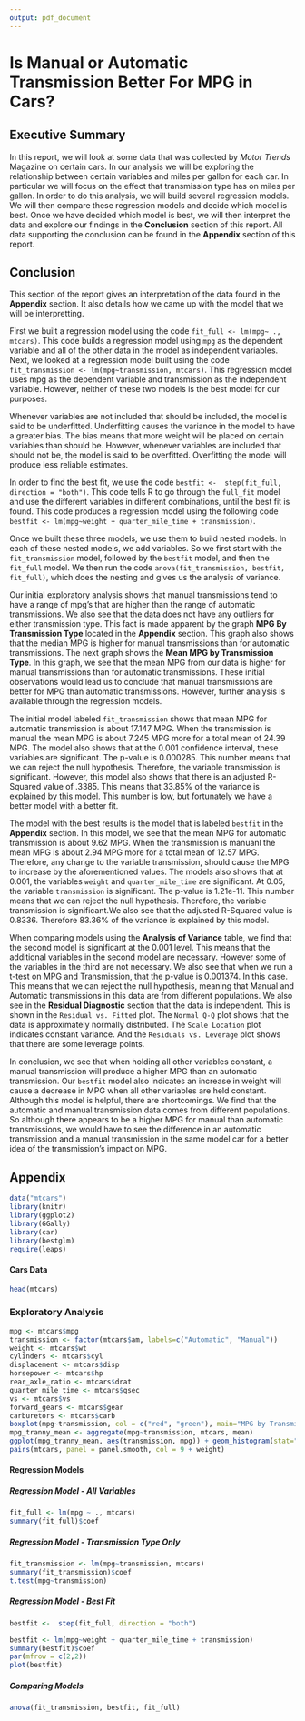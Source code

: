 ```yaml
---
output: pdf_document
---
```

# Is Manual or Automatic Transmission Better For MPG in Cars?

## Executive Summary
In this report, we will look at some data that was collected by *Motor Trends* Magazine on certain cars. In our analysis we will be exploring the relationship between certain variables and miles per gallon for each car. In particular we will focus on the effect that transmission type has on miles per gallon. In order to do this analysis, we will build several regression models. We will then compare these regression models and decide which model is best. Once we have decided which model is best, we will then interpret the data and explore our findings in the **Conclusion** section of this report. All data supporting the conclusion can be found in the **Appendix** section of this report.

## Conclusion
This section of the report gives an interpretation of the data found in the **Appendix** section. It also details how we came up with the model that we will be interpretting. 
 
First we built a regression model using the code `fit_full <- lm(mpg~ ., mtcars)`. This code builds a regression model using `mpg` as the dependent variable and all of the other data in the model as independent variables. Next, we looked at a regression model built using the code `fit_transmission <- lm(mpg~transmission, mtcars)`. This regression model uses mpg as the dependent variable and transmission as the independent variable. However, neither of these two models is the best model for our purposes. 
 
Whenever variables are not included that should be included, the model is said to be underfitted. Underfitting causes the variance in the model to have a greater bias. The bias means that more weight will be placed on certain variables than should be. However, whenever variables are included that should not be, the model is said to be overfitted. Overfitting the model will produce less reliable estimates. 
 
In order to find the best fit, we use the code `bestfit <-  step(fit_full, direction = "both")`. This code tells R to go through the `full_fit` model and use the different variables in different combinations, until the best fit is found. This code produces a regression model using the following code `bestfit <- lm(mpg~weight + quarter_mile_time + transmission)`. 
 
Once we built these three models, we use them to build nested models. In each of these nested models, we add variables. So we first start with the `fit_transmission` model, followed by the `bestfit` model, and then the `fit_full` model. We then run the code `anova(fit_transmission, bestfit, fit_full)`, which does the nesting and gives us the analysis of variance.
 
Our initial exploratory analysis shows that manual transmissions tend to have a range of mpg's that are higher than the range of automatic transmissions. We also see that the data does not have any outliers for either transmission type. This fact is made apparent by the graph **MPG By Transmission Type** located in the **Appendix** section. This graph also shows that the median MPG is higher for manual transmissions than for automatic transmissions. The next graph shows the **Mean MPG by Transmission Type**. In this graph, we see that the mean MPG from our data is higher for manual transmissions than for automatic transmissions. These initial observations would lead us to conclude that manual transmissions are better for MPG than automatic transmissions. However, further analysis is available through the regression models.
  
The initial model labeled `fit_transmission` shows that mean MPG for automatic transmission is about 17.147 MPG. When the transmission is manual the mean MPG is about 7.245 MPG more for a total mean of 24.39 MPG. The model also shows that at the 0.001 confidence interval, these variables are significant. The p-value is 0.000285. This number means that we can reject the null hypothesis. Therefore, the variable transmission is significant. However, this model also shows that there is an adjusted R-Squared value of .3385. This means that 33.85% of the variance is explained by this model. This number is low, but fortunately we have a better model with a better fit. 

The model with the best results is the model that is labeled `bestfit` in the **Appendix** section. In this model, we see that the mean MPG for automatic transmission is about 9.62 MPG. When the transmission is manuanl the mean MPG is about 2.94 MPG more for a total mean of 12.57 MPG. Therefore, any change to the variable transmission, should cause the MPG to increase by the aforementioned values. The models also shows that at 0.001, the variables `weight` and `quarter_mile_time` are significant. At 0.05, the variable `transmission` is significant. The p-value is 1.21e-11. This number means that we can reject the null hypothesis. Therefore, the variable transmission is significant.We also see that the adjusted R-Squared value is 0.8336. Therefore 83.36% of the variance is explained by this model.
 
When comparing models using the **Analysis of Variance** table, we find that the second model is significant at the 0.001 level. This means that the additional variables in the second model are necessary. However some of the variables in the third are not necessary. We also see that when we run a t-test on MPG and Transmission, that the p-value is 0.001374. In this case. This means that we can reject the null hypothesis, meaning that Manual and Automatic transmissions in this data are from different populations. We also see in the **Residual Diagnostic** section that the data is independent. This is shown in the `Residual vs. Fitted` plot. The `Normal Q-Q` plot shows that the data is approximately normally distributed. The `Scale Location` plot indicates constant variance. And the `Residuals vs. Leverage` plot shows that there are some leverage points.

In conclusion, we see that when holding all other variables constant, a manual transmission will produce a higher MPG than an automatic transmission. Our `bestfit` model also indicates an increase in weight will cause a decrease in MPG when all other variables are held constant. Although this model is helpful, there are shortcomings. We find that the automatic and manual transmission data comes from different populations. So although there appears to be a higher MPG for manual than automatic transmissions, we would have to see the difference in an automatic transmission and a manual transmission in the same model car for a better idea of the transmission's impact on MPG.

## Appendix

```r
data("mtcars")
library(knitr)
library(ggplot2)
library(GGally)
library(car)
library(bestglm)
require(leaps)
```



#### Cars Data



```r
head(mtcars)
```


### Exploratory Analysis
```r
mpg <- mtcars$mpg
transmission <- factor(mtcars$am, labels=c("Automatic", "Manual"))
weight <- mtcars$wt
cylinders <- mtcars$cyl
displacement <- mtcars$disp
horsepower <- mtcars$hp
rear_axle_ratio <- mtcars$drat
quarter_mile_time <- mtcars$qsec
vs <- mtcars$vs
forward_gears <- mtcars$gear
carburetors <- mtcars$carb
boxplot(mpg~transmission, col = c("red", "green"), main="MPG by Transmission Type", xlab="Transmission", ylab= "MPG")
mpg_tranny_mean <- aggregate(mpg~transmission, mtcars, mean)
ggplot(mpg_tranny_mean, aes(transmission, mpg)) + geom_histogram(stat="identity") + labs(title="Mean MPG by Transmission Type", x= "Transmission", y = "MPG")
pairs(mtcars, panel = panel.smooth, col = 9 + weight)
```

#### Regression Models

##### Regression Model - All Variables
```r
fit_full <- lm(mpg ~ ., mtcars)
summary(fit_full)$coef
```

##### Regression Model - Transmission Type Only
```r
fit_transmission <- lm(mpg~transmission, mtcars)
summary(fit_transmission)$coef
t.test(mpg~transmission)
```

##### Regression Model - Best Fit
```r
bestfit <-  step(fit_full, direction = "both")
```

```r
bestfit <- lm(mpg~weight + quarter_mile_time + transmission)
summary(bestfit)$coef
par(mfrow = c(2,2))
plot(bestfit)
```

##### Comparing Models
```r
anova(fit_transmission, bestfit, fit_full)
```

